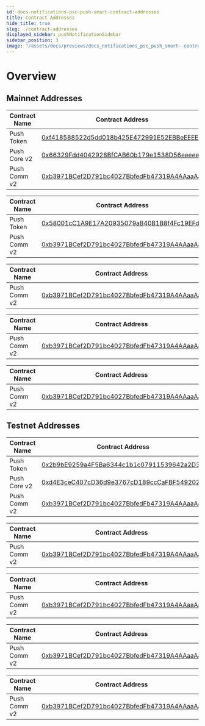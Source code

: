 ```yaml
---
id: docs-notifications-psc-push-smart-contract-addresses
title: Contract Addresses
hide_title: true
slug: ./contract-addresses
displayed_sidebar: pushNotificationSidebar
sidebar_position: 3
image: "/assets/docs/previews/docs_notifications_psc_push_smart--contract_addresses.png"
---
```


# Overview

<head>
  <title>Push Smart Contracts Addresses | Push Notifications | Push Documentation</title>
</head>


## Mainnet Addresses

<Tabs groupId="smart-contracts">
  <TabItem value="Eth Mainnet" default>

  | Contract Name              | Contract Address                                                                                                                                 |
  | -------------------------- | ------------------------------------------------------------------------------------------------------------------------------------------------ |
  | Push Token                 | [0xf418588522d5dd018b425E472991E52EBBeEEEEE](https://etherscan.io/address/0xf418588522d5dd018b425E472991E52EBBeEEEEE)                            |
  | Push Core v2               | [0x66329Fdd4042928BfCAB60b179e1538D56eeeeeE](https://etherscan.io/address/0x66329Fdd4042928BfCAB60b179e1538D56eeeeeE)                            |
  | Push Comm v2               | [0xb3971BCef2D791bc4027BbfedFb47319A4AAaaAa](https://etherscan.io/address/0xb3971BCef2D791bc4027BbfedFb47319A4AAaaAa)                            |

  </TabItem>
  
  <TabItem value="Polygon Mainnet" default>

  | Contract Name              | Contract Address                                                                                                                                 |
  | -------------------------- | ------------------------------------------------------------------------------------------------------------------------------------------------ |
  | Push Token                 | [0x58001cC1A9E17A20935079aB40B1B8f4Fc19EFd1](https://polygonscan.com/address/0x58001cC1A9E17A20935079aB40B1B8f4Fc19EFd1)                         |
  | Push Comm v2               | [0xb3971BCef2D791bc4027BbfedFb47319A4AAaaAa](https://polygonscan.com/address/0xb3971BCef2D791bc4027BbfedFb47319A4AAaaAa)                         |

  </TabItem>
    
  <TabItem value="BNB Mainnet" default>

  | Contract Name              | Contract Address                                                                                                                                 |
  | -------------------------- | ------------------------------------------------------------------------------------------------------------------------------------------------ |
  | Push Comm v2               | [0xb3971BCef2D791bc4027BbfedFb47319A4AAaaAa](https://bscscan.com/address/0xb3971BCef2D791bc4027BbfedFb47319A4AAaaAa)                             |

  </TabItem>

  <TabItem value="Polygon zkEVM Mainnet" default>

  | Contract Name              | Contract Address                                                                                                                                 |
  | -------------------------- | ------------------------------------------------------------------------------------------------------------------------------------------------ |
  | Push Comm v2               | [0xb3971BCef2D791bc4027BbfedFb47319A4AAaaAa](https://zkevm.polygonscan.com/address/0xb3971BCef2D791bc4027BbfedFb47319A4AAaaAa)                   |

  </TabItem>

  <TabItem value="Arbitrum One Mainnet" default>

  | Contract Name              | Contract Address                                                                                                                                 |
  | -------------------------- | ------------------------------------------------------------------------------------------------------------------------------------------------ |
  | Push Comm v2               | [0xb3971BCef2D791bc4027BbfedFb47319A4AAaaAa](https://arbiscan.io/address/0xb3971BCef2D791bc4027BbfedFb47319A4AAaaAa)                             |

  </TabItem>

</Tabs>


## Testnet Addresses

<Tabs groupId="smart-contracts-staging">
  <TabItem value="Eth Goerli" default>

  | Contract Name              | Contract Address                                                                                                                                 |
  | -------------------------- | ------------------------------------------------------------------------------------------------------------------------------------------------ |
  | Push Token                 | [0x2b9bE9259a4F5Ba6344c1b1c07911539642a2D33](https://goerli.etherscan.io/address/0x2b9bE9259a4F5Ba6344c1b1c07911539642a2D33)                     |
  | Push Core v2               | [0xd4E3ceC407cD36d9e3767cD189ccCaFBF549202C](https://goerli.etherscan.io/address/0xd4E3ceC407cD36d9e3767cD189ccCaFBF549202C)                     |
  | Push Comm v2               | [0xb3971BCef2D791bc4027BbfedFb47319A4AAaaAa](https://goerli.etherscan.io/address/0xb3971BCef2D791bc4027BbfedFb47319A4AAaaAa)                     |

  </TabItem>
    
  <TabItem value="Polygon Mumbai" default>

  | Contract Name              | Contract Address                                                                                                                                 |
  | -------------------------- | ------------------------------------------------------------------------------------------------------------------------------------------------ |
  | Push Comm v2               | [0xb3971BCef2D791bc4027BbfedFb47319A4AAaaAa](https://mumbai.polygonscan.com/address/0xb3971BCef2D791bc4027BbfedFb47319A4AAaaAa)                  |

  </TabItem>

  <TabItem value="BNB Testnet" default>

  | Contract Name              | Contract Address                                                                                                                                 |
  | -------------------------- | ------------------------------------------------------------------------------------------------------------------------------------------------ |
  | Push Comm v2               | [0xb3971BCef2D791bc4027BbfedFb47319A4AAaaAa](https://testnet.bscscan.com/address/0xb3971BCef2D791bc4027BbfedFb47319A4AAaaAa)                     |

  </TabItem>

  <TabItem value="Polygon zkEVM Testnet" default>

  | Contract Name              | Contract Address                                                                                                                                 |
  | -------------------------- | ------------------------------------------------------------------------------------------------------------------------------------------------ |
  | Push Comm v2               | [0xb3971BCef2D791bc4027BbfedFb47319A4AAaaAa](https://testnet-zkevm.polygonscan.com/address/0xb3971bcef2d791bc4027bbfedfb47319a4aaaaaa)           |

  </TabItem>

  <TabItem value="Arbitrum One Testnet" default>

  | Contract Name              | Contract Address                                                                                                                                 |
  | -------------------------- | ------------------------------------------------------------------------------------------------------------------------------------------------ |
  | Push Comm v2               | [0xb3971BCef2D791bc4027BbfedFb47319A4AAaaAa](https://goerli.arbiscan.io/address/0xb3971BCef2D791bc4027BbfedFb47319A4AAaaAa#code)                 |

  </TabItem>
  
</Tabs>